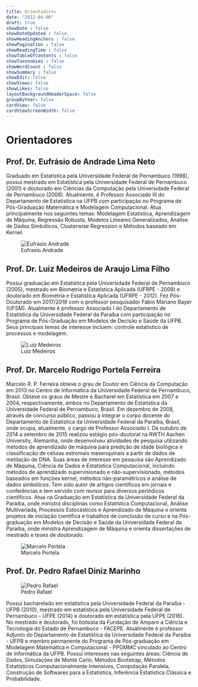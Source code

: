 ```yaml
---
title: Orientadores
date: "2012-04-06"
draft: true
showDate : false
showDateUpdated : false
showHeadingAnchors : false
showPagination : false
showReadingTime : false
showTableOfContents : false
showTaxonomies : false
showWordCount : false
showSummary : false
showEdit: false
showViews: false
showLikes: false
layoutBackgroundHeaderSpace: false
groupByYear: false
cardView: false
cardViewScreenWidth: false
---
```


# Orientadores

## Prof. Dr. Eufrásio de Andrade Lima Neto

Graduado em Estatística pela Universidade Federal de Pernambuco (1998), possui mestrado em Estatística pela Universidade Federal de Pernambuco (2001) e doutorado em Ciências da Computação pela Universidade Federal de Pernambuco (2008). Atualmente, é Professor Associado III do Departamento de Estatística na UFPB com participação no Programa de Pós-Graduação Matemática e Modelagem Computacional. Atua principalmente nos seguintes temas: Modelagem Estatística, Aprendizagem de Máquina, Regressão Robusta, Modelos Lineares Generalizados, Análise de Dados Simbólicos, Clusterwise Regression e Métodos baseado em Kernel.

![Eufrasio Andrade](img/eufrasio.jpeg)


## Prof. Dr. Luiz Medeiros de Araujo Lima Filho


Possui graduação em Estatística pela Universidade Federal de Pernambuco (2005), mestrado em Biometria e Estatística Aplicada (UFRPE - 2009) e doutorado em Biometria e Estatística Aplicada (UFRPE - 2012). Fez Pós-Doutorado em 2017/2018 com o professor pesquisador Fábio Mariano Bayer (UFSM). Atualmente é professor Associado I do Departamento de Estatística da Universidade Federal da Paraíba com participação no Programa de Pós-Graduação em Modelos de Decisão e Saúde da UFPB. Seus principais temas de interesse incluem: controle estatístico de processos e modelagem.

![Luiz Medeiros](img/luiz.jpeg)

## Prof. Dr. Marcelo Rodrigo Portela Ferreira

Marcelo R. P. Ferreira obteve o grau de Doutor em Ciência da Computação em 2013 no Centro de Informática da Universidade Federal de Pernambuco, Brasil. Obteve os graus de Mestre e Bacharel em Estatística em 2007 e 2004, respectivamente, ambos no Departamento de Estatística da Universidade Federal de Pernambuco, Brasil. Em dezembro de 2008, através de concurso público, passou a integrar o corpo docente do Departamento de Estatística da Universidade Federal da Paraíba, Brasil, onde ocupa, atualmente, o cargo de Professor Associado I. De outubro de 2014 a setembro de 2015 realizou estágio pós-doutoral na RWTH Aachen University, Alemanha, onde desenvolveu atividades de pesquisa utilizando métodos de aprendizado de máquina para predição de idade biológica e classificação de células estromais mesenquinais a partir de dados de metilação de DNA. Suas áreas de interesse em pesquisa são Aprendizado de Máquina, Ciência de Dados e Estatística Computacional, incluindo métodos de aprendizado supervisionado e não-supervisionado, métodos baseados em funções kernel, métodos não-paramétricos e análise de dados simbólicos. Tem sido autor de artigos científicos em jornais e conferências e tem servido com revisor para diversos periódicos científicos. Atua na Graduação em Estatística da Universidade Federal da Paraíba, onde ministra disciplinas como Estatística Computacional, Análise Multivariada, Processos Estocásticos e Aprendizado de Máquina e orienta projetos de iniciação científica e trabalhos de conclusão de curso e na Pós-graduação em Modelos de Decisão e Saúde da Universidade Federal da Paraíba, onde ministra Aprendizagem de Máquina e orienta dissertações de mestrado e teses de doutorado.

![Marcelo Portela](img/marcelo.jpeg)

## Prof. Dr. Pedro Rafael Diniz Marinho

![Pedro Rafael](img/pedro.jpeg)


Possui bacharelado em estatística pela Universidade Federal da Paraíba - UFPB (2010), mestrado em estatística pela Universidade Federal de Pernambuco - UFPE (2014) e doutorado em estatística pela UFPE (2016). No mestrado e doutorado, foi bolsista da Fundação de Amparo a Ciência e Tecnologia do Estado de Pernambuco - FACEPE. Atualmente é professor Adjunto do Departamento de Estatística da Universidade Federal da Paraíba - UFPB e membro permanente do Programa de Pós-graduação em Modelagem Matemática e Computacional - PPGMMC vinculado ao Centro de Informática da UFPB. Possui interesses nas seguintes áreas: Ciência de Dados, Simulações de Monte Carlo, Métodos Bootstrap, Métodos Estatísticos Computacionalmente Intensivos, Computação Paralela, Construção de Softwares para a Estatística, Inferência Estatística Clássica e Probabilidade.
